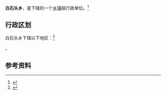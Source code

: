 {{中国乡级行政区|65/22/01/212/000}}

'''白石头乡'''，是{{PRC admin/fullname|65/22/01/212/000|3}}下辖的一个[[乡镇|乡镇]]级行政单位。<ref>{{PRC admin/ref sgc|{{PRC admin/parent|65/22/01/212/000}}}}</ref>

== 行政区划 ==

白石头乡下辖以下地区：<ref>{{PRC admin/ref sgc|65/22/01/212/000}}</ref>

{{PRC admin/children|65/22/01/212/000}}。

== 参考资料 ==

{{reflist}}

{{行政区划小作品}}
{{PRC admin/navcat|65/22/01/212/000}}